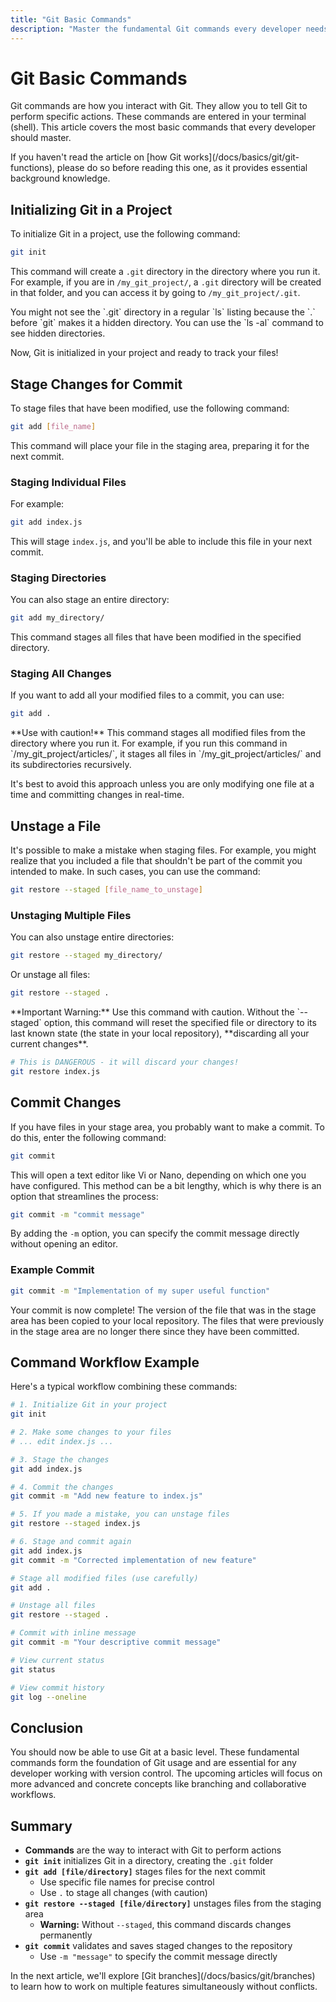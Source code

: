 ```yaml
---
title: "Git Basic Commands"
description: "Master the fundamental Git commands every developer needs to know: init, add, commit, and restore. Learn how to interact with Git through the command line effectively."
---
```


# Git Basic Commands

Git commands are how you interact with Git. They allow you to tell Git to perform specific actions. These commands are entered in your terminal (shell). This article covers the most basic commands that every developer should master.

<Note type="info">
If you haven't read the article on [how Git works](/docs/basics/git/git-functions), please do so before reading this one, as it provides essential background knowledge.
</Note>

## Initializing Git in a Project

To initialize Git in a project, use the following command:

```bash
git init
```

This command will create a `.git` directory in the directory where you run it. For example, if you are in `/my_git_project/`, a `.git` directory will be created in that folder, and you can access it by going to `/my_git_project/.git`.

<Note type="warning">
You might not see the `.git` directory in a regular `ls` listing because the `.` before `git` makes it a hidden directory. You can use the `ls -al` command to see hidden directories.
</Note>

Now, Git is initialized in your project and ready to track your files!

## Stage Changes for Commit

To stage files that have been modified, use the following command:

```bash
git add [file_name]
```

This command will place your file in the staging area, preparing it for the next commit.

### Staging Individual Files

For example:

```bash
git add index.js
```

This will stage `index.js`, and you'll be able to include this file in your next commit.

### Staging Directories

You can also stage an entire directory:

```bash
git add my_directory/
```

This command stages all files that have been modified in the specified directory.

### Staging All Changes

If you want to add all your modified files to a commit, you can use:

```bash
git add .
```

<Note type="warning">
**Use with caution!** This command stages all modified files from the directory where you run it. For example, if you run this command in `/my_git_project/articles/`, it stages all files in `/my_git_project/articles/` and its subdirectories recursively.

It's best to avoid this approach unless you are only modifying one file at a time and committing changes in real-time.
</Note>

## Unstage a File

It's possible to make a mistake when staging files. For example, you might realize that you included a file that shouldn't be part of the commit you intended to make. In such cases, you can use the command:

```bash
git restore --staged [file_name_to_unstage]
```

### Unstaging Multiple Files

You can also unstage entire directories:

```bash
git restore --staged my_directory/
```

Or unstage all files:

```bash
git restore --staged .
```

<Note type="danger">
**Important Warning:** Use this command with caution. Without the `--staged` option, this command will reset the specified file or directory to its last known state (the state in your local repository), **discarding all your current changes**.

```bash
# This is DANGEROUS - it will discard your changes!
git restore index.js
```
</Note>

## Commit Changes

If you have files in your stage area, you probably want to make a commit. To do this, enter the following command:

```bash
git commit
```

This will open a text editor like Vi or Nano, depending on which one you have configured. This method can be a bit lengthy, which is why there is an option that streamlines the process:

```bash
git commit -m "commit message"
```

By adding the `-m` option, you can specify the commit message directly without opening an editor.

### Example Commit

```bash
git commit -m "Implementation of my super useful function"
```

<Note type="success">
Your commit is now complete! The version of the file that was in the stage area has been copied to your local repository. The files that were previously in the stage area are no longer there since they have been committed.
</Note>

## Command Workflow Example

Here's a typical workflow combining these commands:

<Tabs>
<TabsContent value="workflow" label="Complete Workflow">

```bash
# 1. Initialize Git in your project
git init

# 2. Make some changes to your files
# ... edit index.js ...

# 3. Stage the changes
git add index.js

# 4. Commit the changes
git commit -m "Add new feature to index.js"

# 5. If you made a mistake, you can unstage files
git restore --staged index.js

# 6. Stage and commit again
git add index.js
git commit -m "Corrected implementation of new feature"
```

</TabsContent>
<TabsContent value="shortcuts" label="Useful Shortcuts">

```bash
# Stage all modified files (use carefully)
git add .

# Unstage all files
git restore --staged .

# Commit with inline message
git commit -m "Your descriptive commit message"

# View current status
git status

# View commit history
git log --oneline
```

</TabsContent>
</Tabs>

## Conclusion

You should now be able to use Git at a basic level. These fundamental commands form the foundation of Git usage and are essential for any developer working with version control. The upcoming articles will focus on more advanced and concrete concepts like branching and collaborative workflows.

## Summary

- **Commands** are the way to interact with Git to perform actions
- **`git init`** initializes Git in a directory, creating the `.git` folder
- **`git add [file/directory]`** stages files for the next commit
  - Use specific file names for precise control
  - Use `.` to stage all changes (with caution)
- **`git restore --staged [file/directory]`** unstages files from the staging area
  - **Warning:** Without `--staged`, this command discards changes permanently
- **`git commit`** validates and saves staged changes to the repository
  - Use `-m "message"` to specify the commit message directly

<Note>
In the next article, we'll explore [Git branches](/docs/basics/git/branches) to learn how to work on multiple features simultaneously without conflicts.
</Note>